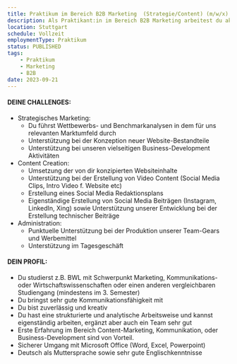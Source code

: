 ```yaml
---
title: Praktikum im Bereich B2B Marketing  (Strategie/Content) (m/w/x)
description: Als Praktikant:in im Bereich B2B Marketing arbeitest du aktiv im Bereich Marketingkommunikation sowie im strategischen Marketing unseres Software StartUps mit. Dabei bist du unter anderem für die Weiterentwicklung unseres digitalen Contents (Web & Social Media) ebenso gefragt wie bei der Ausgestaltung von neuen Geschäftskonzepten oder der Erstellung von strategischen Präsentationsunterlagen. Du bringst ein hohes Maß an Eigenverantwortung und kreativen Ideen mit? Wenn du zudem auch noch neugierig und technikaffin bist, dann könntest du perfekt zu uns passen!
location: Stuttgart
schedule: Vollzeit
employmentType: Praktikum
status: PUBLISHED
tags:
    - Praktikum
    - Marketing
    - B2B
date: 2023-09-21
---
```


#### DEINE CHALLENGES:

-   Strategisches Marketing:
    -   Du führst Wettbewerbs- und Benchmarkanalysen in dem für uns relevanten Marktumfeld durch
    -   Unterstützung bei der Konzeption neuer Website-Bestandteile
    -   Unterstützung bei unseren vielseitigen Business-Development Aktivitäten
-   Content Creation:
    -   Umsetzung der von dir konzipierten Websiteinhalte
    -   Unterstützung bei der Erstellung von Video Content (Social Media Clips, Intro Video f. Website etc)
    -   Erstellung eines Social Media Redaktionsplans
    -   Eigenständige Erstellung von Social Media Beiträgen (Instagram, LinkedIn, Xing) sowie Unterstützung unserer Entwicklung bei der Erstellung technischer Beiträge
-   Administration:
    -   Punktuelle Unterstützung bei der Produktion unserer Team-Gears und Werbemittel
    -   Unterstützung im Tagesgeschäft

#### DEIN PROFIL:

-   Du studierst z.B. BWL mit Schwerpunkt Marketing, Kommunikations- oder Wirtschaftswissenschaften oder einen anderen vergleichbaren Studiengang (mindestens im 3. Semester)
-   Du bringst sehr gute Kommunikationsfähigkeit mit
-   Du bist zuverlässig und kreativ
-   Du hast eine strukturierte und analytische Arbeitsweise und kannst eigenständig arbeiten, ergänzt aber auch ein Team sehr gut
-   Erste Erfahrung im Bereich Content-Marketing, Kommunikation, oder Business-Development sind von Vorteil.
-   Sicherer Umgang mit Microsoft Office (Word, Excel, Powerpoint)
-   Deutsch als Muttersprache sowie sehr gute Englischkenntnisse
